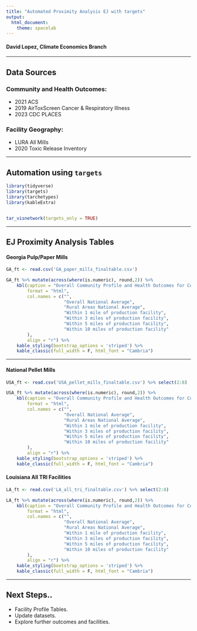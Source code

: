 ```yaml
---
title: "Automated Proximity Analysis EJ with targets"
output:
  html_document:
    theme: spacelab
---
```



#### David Lopez, Climate Economics Branch


---

## Data Sources


### Community and Health Outcomes:
 - 2021 ACS
 - 2019 AirToxScreen Cancer & Respiratory Illness
 - 2023 CDC PLACES
 
### Facility Geography:
 - LURA All Mills
 - 2020 Toxic Release Inventory
 
 
---

## Automation using `targets`

```r

library(tidyverse)
library(targets)
library(tarchetypes)
library(kableExtra)


tar_visnetwork(targets_only = TRUE)

```

---

## EJ Proximity Analysis Tables

#### Georgia Pulp/Paper Mills

```r
GA_ft <- read.csv('GA_paper_mills_finaltable.csv')

GA_ft %>% mutate(across(where(is.numeric), round,2)) %>% 
    kbl(caption = "Overall Community Profile and Health Outcomes for Communities Near Identified Facilities",
        format = "html",
        col.names = c("",
                      "Overall National Average",
                      "Rural Areas National Average",
                      "Within 1 mile of production facility",
                      "Within 3 miles of production facility",
                      "Within 5 miles of production facility",
                      "Within 10 miles of production facility"
        ),
        align = "r") %>%
    kable_styling(bootstrap_options = 'striped') %>% 
    kable_classic(full_width = F, html_font = "Cambria")


```


---

#### National Pellet Mills

```r
USA_ft <- read.csv('USA_pellet_mills_finaltable.csv') %>% select(2:8)

USA_ft %>% mutate(across(where(is.numeric), round,2)) %>% 
    kbl(caption = "Overall Community Profile and Health Outcomes for Communities Near Identified Facilities",
        format = "html",
        col.names = c("",
                      "Overall National Average",
                      "Rural Areas National Average",
                      "Within 1 mile of production facility",
                      "Within 3 miles of production facility",
                      "Within 5 miles of production facility",
                      "Within 10 miles of production facility"
        ),
        align = "r") %>%
    kable_styling(bootstrap_options = 'striped') %>% 
    kable_classic(full_width = F, html_font = "Cambria")


```


#### Louisiana All TRI Facilities


```r
LA_ft <- read.csv('LA_all_tri_finaltable.csv') %>% select(2:8)

LA_ft %>% mutate(across(where(is.numeric), round,2)) %>% 
    kbl(caption = "Overall Community Profile and Health Outcomes for Communities Near Identified Facilities",
        format = "html",
        col.names = c("",
                      "Overall National Average",
                      "Rural Areas National Average",
                      "Within 1 mile of production facility",
                      "Within 3 miles of production facility",
                      "Within 5 miles of production facility",
                      "Within 10 miles of production facility"
        ),
        align = "r") %>%
    kable_styling(bootstrap_options = 'striped') %>% 
    kable_classic(full_width = F, html_font = "Cambria")


```



---

## Next Steps..

 - Facility Profile Tables.
 - Update datasets.
 - Explore further outcomes and facilities.








